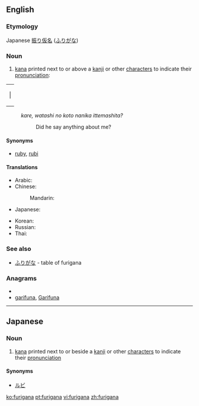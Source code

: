 ==English==

===Etymology===
Japanese [[振り仮名]] ([[ふりがな]])

===Noun===
{{wikipedia}}
{{en-noun|-}}

# [[kana]] printed next to or above a [[kanji]] or other [[character]]s to indicate their [[pronunciation]]:
{| cellpadding="0" cellspacing="24" 
| |{{furigana|[[彼]]、|[[かれ]]}}{{furigana|[[私]]の[[こと]]|[[わたし]]}}{{furigana|[[何か]]|[[なに]]}}{{furigana|言ってました？|[[いう|い]]}}
|}
:''kare, watashi no koto nanika ittemashita?''
::Did he say anything about me?

====Synonyms====
*[[ruby]], [[rubi]]

====Translations====
{{trans-top|furigana}}
* Arabic: {{t|ar|فوريغانا|f|tr=furigaana, furighaana}}
* Chinese:
*: Mandarin: {{t|cmn|振假名|tr=zhènjiǎmíng|sc=Hani}}
* Japanese: {{t-|ja|振り仮名|tr=ふりがな, furigana}}
{{trans-mid}}
* Korean: {{t|ko|후리가나|sc=Hang}}
* Russian: {{t|ru|фуригана|f|tr=furigána}}
* Thai: {{t|th|ฟุริงะนะ}}
{{trans-bottom}}

===See also===
*[[ふりがな]] - table of furigana

===Anagrams===
* {{alphagram|aafginru}}
* [[garifuna#English|garifuna]], [[Garifuna#English|Garifuna]]

----

==Japanese==
===Noun===
{{ja-noun|r|hira=ふりがな}} 
# {{ja-def|振り仮名}} [[kana]] printed next to or beside a [[kanji]] or other [[character]]s to indicate their [[pronunciation]]

====Synonyms====
*[[ルビ]]

[[ko:furigana]]
[[pt:furigana]]
[[vi:furigana]]
[[zh:furigana]]
